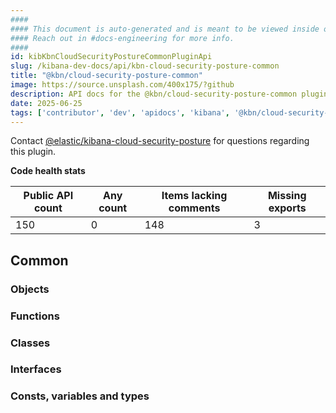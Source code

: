 ```yaml
---
####
#### This document is auto-generated and is meant to be viewed inside our experimental, new docs system.
#### Reach out in #docs-engineering for more info.
####
id: kibKbnCloudSecurityPostureCommonPluginApi
slug: /kibana-dev-docs/api/kbn-cloud-security-posture-common
title: "@kbn/cloud-security-posture-common"
image: https://source.unsplash.com/400x175/?github
description: API docs for the @kbn/cloud-security-posture-common plugin
date: 2025-06-25
tags: ['contributor', 'dev', 'apidocs', 'kibana', '@kbn/cloud-security-posture-common']
---
```




Contact [@elastic/kibana-cloud-security-posture](https://github.com/orgs/elastic/teams/kibana-cloud-security-posture) for questions regarding this plugin.

**Code health stats**

| Public API count  | Any count | Items lacking comments | Missing exports |
|-------------------|-----------|------------------------|-----------------|
| 150 | 0 | 148 | 3 |

## Common

### Objects
<DocDefinitionList data={kbnCloudSecurityPostureCommonObj.common.objects}/>

### Functions
<DocDefinitionList data={kbnCloudSecurityPostureCommonObj.common.functions}/>

### Classes
<DocDefinitionList data={kbnCloudSecurityPostureCommonObj.common.classes}/>

### Interfaces
<DocDefinitionList data={kbnCloudSecurityPostureCommonObj.common.interfaces}/>

### Consts, variables and types
<DocDefinitionList data={kbnCloudSecurityPostureCommonObj.common.misc}/>

